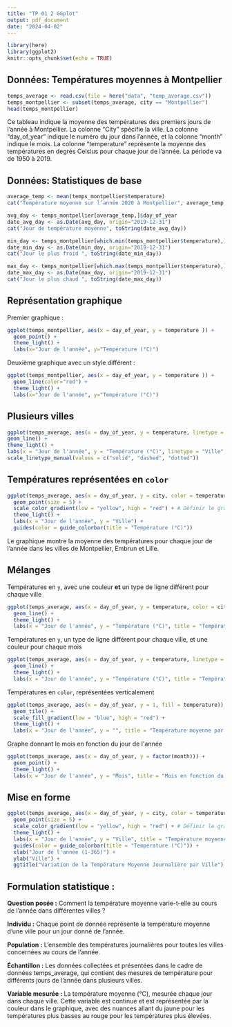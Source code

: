 ```yaml
---
title: "TP 01 2 GGplot"
output: pdf_document
date: "2024-04-02"
---
```


```r
library(here)
library(ggplot2)
knitr::opts_chunk$set(echo = TRUE)
```

## Données: Températures moyennes à Montpellier

```r
temps_average <- read.csv(file = here("data", "temp_average.csv"))
temps_montpellier <- subset(temps_average, city == "Montpellier")
head(temps_montpellier)
```

Ce tableau indique la moyenne des températures des premiers jours de
l'année à Montpellier. La colonne "City"
spécifie la ville. La colonne "day_of_year" indique le numéro du
jour dans l'année, et la colonne "month"
indique le mois. La colonne "temperature" représente
la moyenne des températures en degrés Celsius pour chaque jour de
l'année. La période va de 1950 à 2019.

## Données: Statistiques de base

```r
average_temp <- mean(temps_montpellier$temperature)
cat("Température moyenne sur l’année 2020 à Montpellier", average_temp, "\n")
```

```r
avg_day <- temps_montpellier[average_temp,]$day_of_year
date_avg_day <- as.Date(avg_day, origin="2019-12-31")
cat("Jour de température moyenne", toString(date_avg_day))
```

```r
min_day <- temps_montpellier[which.min(temps_montpellier$temperature),]$day_of_year
date_min_day <- as.Date(min_day, origin="2019-12-31")
cat("Jour le plus froid ", toString(date_min_day))
```

```r
max_day <- temps_montpellier[which.max(temps_montpellier$temperature),]$day_of_year
date_max_day <- as.Date(max_day, origin="2019-12-31")
cat("Jour le plus chaud ", toString(date_max_day))
```

## Représentation graphique

Premier graphique :
```r
ggplot(temps_montpellier, aes(x = day_of_year, y = temperature )) + 
  geom_point() + 
  theme_light() + 
  labs(x="Jour de l'année", y="Température (°C)")
```

Deuxième graphique avec un style différent :
```r
ggplot(temps_montpellier, aes(x = day_of_year, y = temperature )) + 
  geom_line(color="red") + 
  theme_light() + 
  labs(x="Jour de l'année", y="Température (°C)")
```

## Plusieurs villes

```r
ggplot(temps_average, aes(x = day_of_year, y = temperature, linetype = city, color = city)) +
geom_line() +
theme_light() +
labs(x = "Jour de l'année", y = "Température (°C)", linetype = "Ville", color = "Ville") +
scale_linetype_manual(values = c("solid", "dashed", "dotted"))
```

## Températures représentées en `color`

```r
ggplot(temps_average, aes(x = day_of_year, y = city, color = temperature)) +
  geom_point(size = 5) +
  scale_color_gradient(low = "yellow", high = "red") + # Définir le gradient de couleur
  theme_light() + 
  labs(x = "Jour de l'année", y = "Ville") +
  guides(color = guide_colorbar(title = "Température (°C)"))
```

Le graphique montre la moyenne des températures pour chaque jour de l'année dans les villes de Montpellier, Embrun et Lille. 

## Mélanges

Températures en `y`, avec une couleur **et** un type de ligne différent pour chaque
ville

```r
ggplot(temps_average, aes(x = day_of_year, y = temperature, color = city, linetype = city)) +
  geom_line() +
  theme_light() +
  labs(x = "Jour de l'année", y = "Température (°C)", title = "Température moyenne par jour et par ville", color = "Ville", linetype = "Ville")

```

Températures en `y`, un type de ligne différent pour chaque ville, et une couleur pour chaque mois

```r
ggplot(temps_average, aes(x = day_of_year, y = temperature, linetype = city, color = factor(month))) +
  geom_line() +
  theme_light() +
  labs(x = "Jour de l'année", y = "Température (°C)", title = "Température moyenne par jour, par ville et par mois", linetype = "Ville", color = "Mois")

```

Températures en `color`, représentées verticalement

```r
ggplot(temps_average, aes(x = day_of_year, y = 1, fill = temperature)) + 
  geom_tile() + 
  scale_fill_gradient(low = "blue", high = "red") +
  theme_light() +
  labs(x = "Jour de l'année", y = "", title = "Température moyenne par jour de l'année", fill = "Température (°C)")

```

Graphe donnant le mois en fonction du jour de l\'année

```r
ggplot(temps_average, aes(x = day_of_year, y = factor(month))) +
  geom_point() +
  theme_light() +
  labs(x = "Jour de l'année", y = "Mois", title = "Mois en fonction du jour de l'année")


```

## Mise en forme

```r
ggplot(temps_average, aes(x = day_of_year, y = city, color = temperature)) +
  geom_point(size = 5) +
  scale_color_gradient(low = "yellow", high = "red") + # Définir le gradient de couleur
  theme_light() + 
  labs(x = "Jour de l'année", y = "Ville", title = "Température moyenne par jour et par ville", color = "Température (°C)") +
  guides(color = guide_colorbar(title = "Température (°C)")) +
  xlab("Jour de l'année (1-365)") + 
  ylab("Ville") + 
  ggtitle("Variation de la Température Moyenne Journalière par Ville")

```

## Formulation statistique :
**Question posée :** 
Comment la température moyenne varie-t-elle au cours de l'année dans différentes villes ?

**Individu :** 
Chaque point de donnée représente la température moyenne d'une ville pour un jour donné de l'année.

**Population :** 
L'ensemble des températures journalières pour toutes les villes concernées au cours de l'année.

**Échantillon :** 
Les données collectées et présentées dans le cadre de données temps_average, qui contient des mesures de température pour différents jours de l'année dans plusieurs villes.

**Variable mesurée :** 
La température moyenne (°C), mesurée chaque jour dans chaque ville. Cette variable est continue et est représentée par la couleur dans le graphique, avec des nuances allant du jaune pour les températures plus basses au rouge pour les températures plus élevées.
